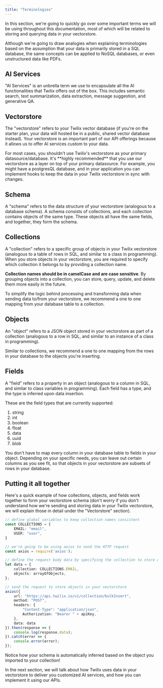 ```yaml
---
title: "Terminologies"
---
```

In this section, we're going to quickly go over some important terms we will be using throughout this documentation, most of which will be related to storing and querying data in your vectorstore. 

<Note>
Although we're going to draw analogies when explaining terminologies based on the assumption that your data is primarily stored in a SQL database, the same concepts can be applied to NoSQL databases, or even unstructured data like PDFs.
</Note>

## AI Services
"AI Services" is an unbrella term we use to encapsulate all the AI functionalities that Twilix offers out of the box. This includes semantic search, text summarization, data extraction, message suggestion, and generative QA.

## Vectorstore
The "vectorstore" refers to your Twilix vector database (if you're on the starter plan, your data will hosted be in a public, shared vector database instead). Your vectorstore is an important part of our API offerings because it allows us to offer AI services custom to your data.

<Note>
  For most cases, you shouldn't use Twilix's vectorstore as your primary datasource/database. It's **highly recommended** that you use our vectorstore as a layer on top of your primary datasource. For example, you might have a postgresQL database, and in your application you can implement hooks to keep the data in your Twilix vectorstore in sync with changes. 
</Note>

## Schema
A "schema" refers to the data structure of your vectorstore (analogous to a database schema). A schema consists of collections, and each collection contains objects of the same type. These objects all have the same fields, and together, they form the schema. 


## Collections
A "collection" refers to a specific group of objects in your Twilix vectorstore (analogous to a table of rows in SQL, and similar to a class in programming). When you store objects in your vectorstore, you are required to specify which collection it belongs to by providing a collection name. 

**Collection names should be in camelCase and are case sensitive**. By grouping objects into a collection, you can store, query, update, and delete them more easily in the future.

<Tip>
 To simplify the logic behind processing and transforming data when sending data to/from your vectorstore, we recommend a one to one mapping from your database table to a collection.
</Tip>

## Objects
An "object" refers to a JSON object stored in your vectorstore as part of a collection (analogous to a row in SQL, and similar to an instance of a class in programming). 

<Tip>
Similar to collections, we recommend a one to one mapping from the rows in your database to the objects you're inserting.
</Tip>

## Fields
A "field" refers to a property in an object (analogous to a column in SQL, and similar to class variables in programming). Each field has a type, and the type is inferred upon data insertion. 

These are the field types that are currently supported:
1. string
2. int
3. boolean
4. float
5. data
6. uuid
7. blob

<Tip>
You don't have to map every column in your database table to fields in your object. Depending on your specific needs, you can leave out certain columns as you see fit, so that objects in your vectorstore are subsets of rows in your database.
</Tip>

## Putting it all together
Here's a quick example of how collections, objects, and fields work together to form your vectorstore schema (don't worry if you don't understand how we're sending and storing data in your Twilix vectorstore, we will explain those in detail under the "Vectorstore" section).

```typescript example.ts
// define global variables to keep collection names consistent
const COLLECTIONS = {
    EMAIL: "email",
    USER: "user",
}

// we're going to be using axios to send the HTTP request
const axios = require('axios');

// define the request body data by specifying the collection to store objects in
let data = {
    collection: COLLECTIONS.EMAIL,
    objects: arrayOfObjects,
};

// send the request to store objects in your vectorstore
axios({
    url: "https://api.twilix.io/v1/collection/bulkInsert",
    method: "POST",
    headers: {
        "Content-Type": "application/json",
        Authorization: "Bearer " + apiKey,
    },
    data: data
}).then(response => {
    console.log(response.data);
}).catch(error => {
    console.error(error);
});

```

Notice how your schema is automatically inferred based on the object you imported to your collection! 

In the next section, we will talk about how Twilix uses data in your vectorstore to deliver you customized AI services, and how you can implement it using our APIs.